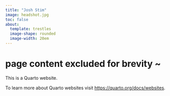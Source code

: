 ```yaml
---
title: "Josh Stim"
image: headshot.jpg
toc: false
about: 
  template: trestles
  image-shape: rounded
  image-width: 20em
---
```

        
# page content excluded for brevity ~

This is a Quarto website.

To learn more about Quarto websites visit <https://quarto.org/docs/websites>.
